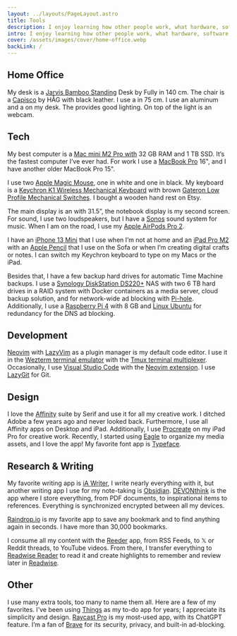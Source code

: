 ```yaml
---
layout: ../layouts/PageLayout.astro
title: Tools
description: I enjoy learning how other people work, what hardware, software, tools, and gadgets they use. On this page, I present my tools.
intro: I enjoy learning how other people work, what hardware, software, tools, and gadgets they use. On this page, I present my tools.
cover: /assets/images/cover/home-office.webp
backLink: /
---
```



## Home Office

My desk is a [Jarvis Bamboo Standing](https://www.fully.com/standing-desks/jarvis/jarvis-adjustable-height-desk-bamboo.html) Desk by Fully in 140 cm. The chair is a [Capisco](https://www.fully.com/chairs/for-standing-desks/hag-capisco-chair.html) by HÅG with black leather. I use a <ProductLink asin="B07PXDSSZP" text="black leather desk pad" /> in 75 cm. I use an aluminum <ProductLink asin="B01F01DRW6" text="MacBook stand" /> and a <ProductLink asin="B01M8HGTX8" text="bamboo book rest" /> on my desk. The <ProductLink asin="B07GGVNXSW" text="BenQ Screenbar Plus" /> provides good lighting. On top of the light is an <ProductLink asin="B09MFMTMPD" text="Anker PowerConf C200" /> webcam.

## Tech

My best computer is a [Mac mini M2 Pro with](https://www.apple.com/mac-mini/) 32 GB RAM and 1 TB SSD. It’s the fastest computer I’ve ever had. For work I use a [MacBook Pro](https://www.apple.com/macbook-pro/) 16", and I have another older MacBook Pro 15".

I use two [Apple Magic Mouse](https://www.apple.com/shop/product/MK2E3AM/A/magic-mouse-white-multi-touch-surface), one in white and one in black. My keyboard is a [Keychron K1 Wireless Mechanical Keyboard](https://www.keychron.com/products/keychron-k1-wireless-mechanical-keyboard) with brown [Gateron Low Profile Mechanical Switches](https://www.keychron.com/products/low-profile-gateron-mechanical-switch-set). I bought a wooden hand rest on Etsy.

The main display is an <ProductLink asin="B08FBH1V9R" text="LG 4K monitor" /> with 31.5”, the notebook display is my second screen. For sound, I use two <ProductLink asin="B07VVP8BGD" text="Creative Pebble" /> loudspeakers, but I have a [Sonos](https://www.sonos.com/) sound system for music. When I am on the road, I use my [Apple AirPods Pro 2](https://www.apple.com/airpods-pro/).

I have an [iPhone 13 Mini](https://www.apple.com/shop/buy-iphone/iphone-13) that I use when I’m not at home and an [iPad Pro M2](https://www.apple.com/ipad-pro/) with an [Apple Pencil](https://www.apple.com/apple-pencil/) that I use on the Sofa or when I’m creating digital crafts or notes. I can switch my Keychron keyboard to type on my Macs or the iPad.

Besides that, I have a few backup hard drives for automatic Time Machine backups. I use a [Synology DiskStation DS220+](https://www.synology.com/en-us/products/DS220+) NAS with two 6 TB hard drives in a RAID system with Docker containers as a media server, cloud backup solution, and for network-wide ad blocking with [Pi-hole](https://pi-hole.net/). Additionally, I use a [Raspberry Pi 4](https://www.raspberrypi.com/products/raspberry-pi-4-model-b/) with 8 GB and [Linux Ubuntu](https://ubuntu.com/) for redundancy for the DNS ad blocking.

## Development

[Neovim](https://neovim.io/) with [LazyVim](https://www.lazyvim.org/) as a plugin manager is my default code editor. I use it in the [Wezterm terminal emulator](https://wezfurlong.org/wezterm/) with the [Tmux terminal multiplexer](https://tmux.github.io/). Occasionally, I use [Visual Studio Code](https://code.visualstudio.com/) with the [Neovim extension](https://marketplace.visualstudio.com/items?itemName=asvetliakov.vscode-neovim). I use [LazyGit](https://github.com/jesseduffield/lazygit) for Git.

<Toolbox tools={development} />

## Design

I love the [Affinity](https://affinity.serif.com/) suite by Serif and use it for all my creative work. I ditched Adobe a few years ago and never looked back. Furthermore, I use all Affinity apps on Desktop and iPad. Additionally, I use [Procreate](https://procreate.com/) on my iPad Pro for creative work. Recently, I started using [Eagle](https://eagle.cool/) to organize my media assets, and I love the app! My favorite font app is [Typeface](https://typefaceapp.com/).

<Toolbox tools={design} />

## Research & Writing

My favorite writing app is [iA Writer](https://ia.net/writer), I write nearly everything with it, but another writing app I use for my note-taking is [Obsidian](https://obsidian.md/). [DEVONthink](https://www.devontechnologies.com/apps/devonthink) is the app where I store everything, from PDF documents, to inspirational items to references. Everything is synchronized encrypted between all my devices.

[Raindrop.io](https://raindrop.io/) is my favorite app to save any bookmark and to find anything again in seconds. I have more than 30,000 bookmarks.

I consume all my content with the [Reeder](https://reeder.app/) app, from RSS Feeds, to 𝕏 or Reddit threads, to YouTube videos. From there, I transfer everything to [Readwise Reader](https://readwise.io/read) to read it and create highlights to remember and review later in [Readwise](https://readwise.io/i/stefan805).

<Toolbox tools={research} />

## Other

I use many extra tools, too many to name them all. Here are a few of my favorites. I’ve been using [Things](https://culturedcode.com/things/) as my to-do app for years; I appreciate its simplicity and design. [Raycast Pro](https://www.raycast.com/pro) is my most-used app, with its ChatGPT feature. I’m a fan of [Brave](https://brave.com/) for its security, privacy, and built-in ad-blocking.

<Toolbox tools={other} />
